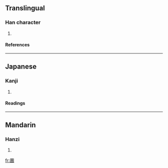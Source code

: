 ==Translingual==
===Han character===
{{Han char|rn=31|rad=囗|as=12|sn=15|four=6080<sub>6</sub>|canj=田中一金 (WLMC)}}
# {{defn|Han}}
====References====
{{Han ref|kx=0221.080|dkj=04842|dj=0453.050|hdz=10726.100|uh=571A|ud=22298|bh=E549|bd=58697}}
----
==Japanese==
===Kanji===
{{ja-kanji|grade=|rs=囗12}}
# {{defn|Japanese}} 
====Readings====
{{ja-readings|on=[[かい]] (kai), [[え]] (e), [[がい]] (gai)|kun=[[もん]] (mon)}}
----
==Mandarin==
===Hanzi===
{{cmn-hanzi|pin=[[hùi]] (hui4)|wg=hui<sup>4</sup>}}
# {{defn|Mandarin}}

[[fr:圚]]